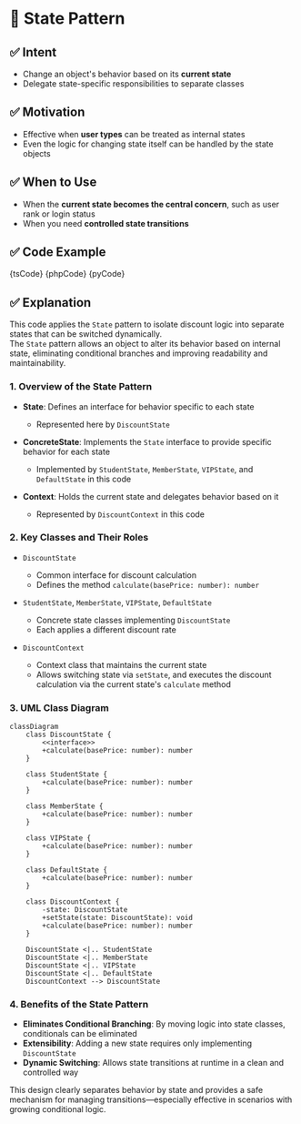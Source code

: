 

# 🧩 State Pattern

## ✅ Intent

- Change an object's behavior based on its **current state**
- Delegate state-specific responsibilities to separate classes

## ✅ Motivation

- Effective when **user types** can be treated as internal states
- Even the logic for changing state itself can be handled by the state objects

## ✅ When to Use

- When the **current state becomes the central concern**, such as user rank or login status
- When you need **controlled state transitions**

## ✅ Code Example

<Tabs groupId="language">
  <TabItem value="ts" label="TypeScript">
    <CodeBlock language="ts">{tsCode}</CodeBlock>
  </TabItem>
  <TabItem value="php" label="PHP">
    <CodeBlock language="php">{phpCode}</CodeBlock>
  </TabItem>
  <TabItem value="python" label="Python">
    <CodeBlock language="python">{pyCode}</CodeBlock>
  </TabItem>
</Tabs>

## ✅ Explanation

This code applies the `State` pattern to isolate discount logic into separate states that can be switched dynamically.  
The `State` pattern allows an object to alter its behavior based on internal state, eliminating conditional branches and improving readability and maintainability.

### 1. Overview of the State Pattern

- **State**: Defines an interface for behavior specific to each state

  - Represented here by `DiscountState`

- **ConcreteState**: Implements the `State` interface to provide specific behavior for each state

  - Implemented by `StudentState`, `MemberState`, `VIPState`, and `DefaultState` in this code

- **Context**: Holds the current state and delegates behavior based on it
  - Represented by `DiscountContext` in this code

### 2. Key Classes and Their Roles

- `DiscountState`

  - Common interface for discount calculation
  - Defines the method `calculate(basePrice: number): number`

- `StudentState`, `MemberState`, `VIPState`, `DefaultState`

  - Concrete state classes implementing `DiscountState`
  - Each applies a different discount rate

- `DiscountContext`
  - Context class that maintains the current state
  - Allows switching state via `setState`, and executes the discount calculation via the current state's `calculate` method

### 3. UML Class Diagram

```mermaid
classDiagram
    class DiscountState {
        <<interface>>
        +calculate(basePrice: number): number
    }

    class StudentState {
        +calculate(basePrice: number): number
    }

    class MemberState {
        +calculate(basePrice: number): number
    }

    class VIPState {
        +calculate(basePrice: number): number
    }

    class DefaultState {
        +calculate(basePrice: number): number
    }

    class DiscountContext {
        -state: DiscountState
        +setState(state: DiscountState): void
        +calculate(basePrice: number): number
    }

    DiscountState <|.. StudentState
    DiscountState <|.. MemberState
    DiscountState <|.. VIPState
    DiscountState <|.. DefaultState
    DiscountContext --> DiscountState
```

### 4. Benefits of the State Pattern

- **Eliminates Conditional Branching**: By moving logic into state classes, conditionals can be eliminated
- **Extensibility**: Adding a new state requires only implementing `DiscountState`
- **Dynamic Switching**: Allows state transitions at runtime in a clean and controlled way

This design clearly separates behavior by state and provides a safe mechanism for managing transitions—especially effective in scenarios with growing conditional logic.
